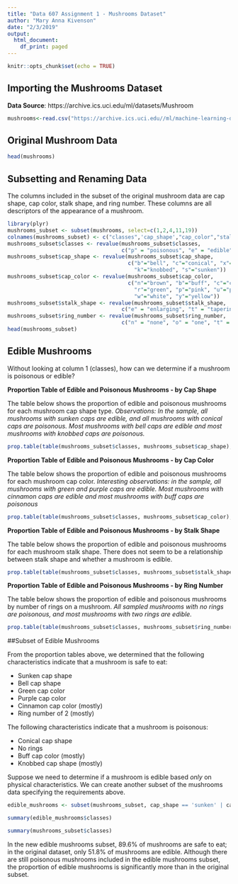 ```yaml
---
title: "Data 607 Assignment 1 - Mushrooms Dataset"
author: "Mary Anna Kivenson"
date: "2/3/2019"
output:
  html_document:
    df_print: paged
---
```


```r
knitr::opts_chunk$set(echo = TRUE)
```


## Importing the Mushrooms Dataset

**Data Source**: https://archive.ics.uci.edu/ml/datasets/Mushroom

```r
mushrooms<-read.csv("https://archive.ics.uci.edu//ml/machine-learning-databases/mushroom/agaricus-lepiota.data", header= FALSE, sep=",")
```

## Original Mushroom Data

```r
head(mushrooms)
```


## Subsetting and Renaming Data 
The columns included in the subset of the original mushroom data are cap shape, cap color, stalk shape, and ring number. These columns are all descriptors of the appearance of a mushroom.
```r
library(plyr)
mushrooms_subset <- subset(mushrooms, select=c(1,2,4,11,19))
colnames(mushrooms_subset) <- c("classes",'cap_shape',"cap_color","stalk_shape","ring_number")
mushrooms_subset$classes <- revalue(mushrooms_subset$classes, 
                                    c("p" = "poisonous", "e" = "edible"))
mushrooms_subset$cap_shape <- revalue(mushrooms_subset$cap_shape,
                                      c("b"="bell", "c"="conical", "x"="convex", "f"="flat",
                                        "k"="knobbed", "s"="sunken"))
mushrooms_subset$cap_color <- revalue(mushrooms_subset$cap_color,
                                      c("n"="brown", "b"="buff", "c"="cinnamon", "g"="gray",
                                        "r"="green", "p"="pink", "u"="purple", "e"="red",
                                        "w"="white", "y"="yellow"))
mushrooms_subset$stalk_shape <- revalue(mushrooms_subset$stalk_shape, 
                                    c("e" = "enlarging", "t" = "tapering"))
mushrooms_subset$ring_number <- revalue(mushrooms_subset$ring_number, 
                                    c("n" = "none", "o" = "one", "t" = "two"))
head(mushrooms_subset)
```

## Edible Mushrooms

Without looking at column 1 (classes), how can we determine if a mushroom is poisonous or edible?

**Proportion Table of Edible and Poisonous Mushrooms - by Cap Shape**

The table below shows the proportion of edible and poisonous mushrooms for each mushroom cap shape type. *Observations: In the sample, all mushrooms with sunken caps are edible, and all mushrooms with conical caps are poisonous. Most mushrooms with bell caps are edible and most mushrooms with knobbed caps are poisonous.*
```r
prop.table(table(mushrooms_subset$classes, mushrooms_subset$cap_shape),2)
```
**Proportion Table of Edible and Poisonous Mushrooms - by Cap Color**

The table below shows the proportion of edible and poisonous mushrooms for each mushroom cap color. *Interesting observations: in the sample, all mushrooms with green and purple caps are edible. Most mushrooms with cinnamon caps are edible and most mushrooms with buff caps are poisonous*
```r
prop.table(table(mushrooms_subset$classes, mushrooms_subset$cap_color),2)
```
**Proportion Table of Edible and Poisonous Mushrooms - by Stalk Shape**

The table below shows the proportion of edible and poisonous mushrooms for each mushroom stalk shape. There does not seem to be a relationship between stalk shape and whether a mushroom is edible.
```r
prop.table(table(mushrooms_subset$classes, mushrooms_subset$stalk_shape),2)
```

**Proportion Table of Edible and Poisonous Mushrooms - by Ring Number**

The table below shows the proportion of edible and poisonous mushrooms by number of rings on a mushroom. *All sampled mushrooms with no rings are poisonous, and most mushrooms with two rings are edible.* 
```r
prop.table(table(mushrooms_subset$classes, mushrooms_subset$ring_number),2)
```

##Subset of Edible Mushrooms

From the proportion tables above, we determined that the following characteristics indicate that a mushroom is safe to eat:

* Sunken cap shape
* Bell cap shape
* Green cap color
* Purple cap color
* Cinnamon cap color (mostly)
* Ring number of 2 (mostly)

The following characteristics indicate that a mushroom is poisonous:

* Conical cap shape
* No rings
* Buff cap color (mostly)
* Knobbed cap shape (mostly)

Suppose we need to determine if a mushroom is edible based *only* on physical characteristics. We can create another subset of the mushrooms data specifying the requirements above.

```r
edible_mushrooms <- subset(mushrooms_subset, cap_shape == 'sunken' | cap_shape == 'bell' | cap_color == 'green' | cap_color == 'purple' | cap_color == 'cinnamon' | ring_number == 'two' & cap_shape != 'conical' & ring_number != 'none' & cap_color != 'buff' & cap_shape != 'knobbed')

summary(edible_mushrooms$classes)

summary(mushrooms_subset$classes)
```

In the new edible mushrooms subset, 89.6% of mushrooms are safe to eat; in the original dataset, only 51.8% of mushrooms are edible. Although there are still poisonous mushrooms included in the edible mushrooms subset, the proportion of edible mushrooms is significantly more than in the original subset. 